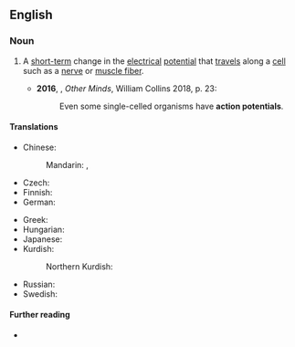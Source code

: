 ==English==
{{wikipedia}}

===Noun===
{{en-noun}}

# {{lb|en|physiology}} A [[short-term]] change in the [[electrical]] [[potential]] that [[travel]]s along a [[cell]] such as a [[nerve]] or [[muscle fiber]]. {{defdate|from 20th c.}}
#*'''2016''', {{w|Peter Godfrey-Smith}}, ''Other Minds'', William Collins 2018, p. 23:
#*:Even some single-celled organisms have '''action potentials'''.

====Translations====
{{trans-top|electrical potential}}
* Chinese:
*: Mandarin: {{t|cmn|動作電位}}, {{t|cmn|动作电位|tr=dòngzuò diànwèi}}
* Czech: {{t|cs|akční potenciál|m}}
* Finnish: {{t|fi|toimintapotentiaali}}
* German: {{t|de|Aktionspotential|n}}
{{trans-mid}}
* Greek: {{t|el|δυναμικό ενέργειας|n}}
* Hungarian: {{t+|hu|akciós potenciál}}
* Japanese: {{t|ja|活動電位|tr=かつどうでんい, katsudōden'i}}
* Kurdish:
*: Northern Kurdish: {{t+|kmr|erkê kar}}
* Russian: {{t+|ru|и́мпульс|m}}
* Swedish: {{t+|sv|aktionspotential}}
{{trans-bottom}}

====Further reading====
* {{pedialite}}